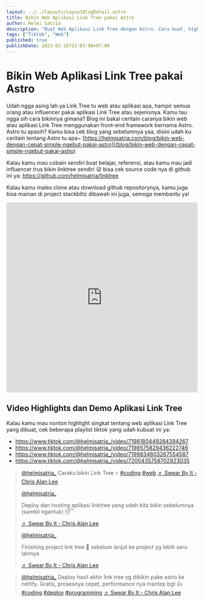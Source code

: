 ```yaml
---
layout: ../../layouts/LayoutBlogDetail.astro
title: Bikin Web Aplikasi Link Tree pakai Astro
author: Helmi Satria
description: "Buat Web Aplikasi Link Tree dengan Astro. Cara buat, highlight video/demo, Github & Stackblitz Projects. Referensi untuk influencer."
tags: ["Tiktok", "Web"]
published: true
publishDate: 2023-02-16T21:03:00+07:00
---
```


# Bikin Web Aplikasi Link Tree pakai Astro

Udah ngga asing lah ya Link Tree tu web atau aplikasi apa, hampir semua orang atau influencer pakai aplikasi Link Tree atau sejenisnya. Kamu tau ngga sih cara bikinnya gimana? Blog ini bakal ceritain caranya bikin web atau aplikasi Link Tree menggunakan front-end framework bernama Astro. Astro tu apasih? Kamu bisa cek blog yang sebelumnya yaa, disini udah ku ceritain tentang Astro tu apa~ [https://helmisatria.com/blog/bikin-web-dengan-cepat-simple-ngebut-pakai-astro](/blog/bikin-web-dengan-cepat-simple-ngebut-pakai-astro)

Kalau kamu mau cobain sendiri buat belajar, referensi, atau kamu mau jadi influencer trus bikin linktree sendiri 😜 bisa cek source code nya di github ini ya: https://github.com/helmisatria/linktree

Kalau kamu males clone atau download github repositorynya, kamu juga bisa mainan di project stackblitz dibawah ini juga, semoga membantu ya!

<iframe src="https://stackblitz.com/github/helmisatria/linktree?embed=1&file=src/pages/index.astro" style="width:100%; height:500px; border:0; border-radius: 4px; overflow:hidden;" sandbox="allow-modals allow-forms allow-popups allow-scripts allow-same-origin"></iframe>


## Video Highlights dan Demo Aplikasi Link Tree

Kalau kamu mau nonton highlight singkat tentang web aplikasi Link Tree yang dibuat, cek beberapa playlist tiktok yang udah kubuat ini ya:

<div class="flex sm:hidden flex-col">
  <ul>
    <li><a href="https://www.tiktok.com/@helmisatria_/video/7198180449284394267">https://www.tiktok.com/@helmisatria_/video/7198180449284394267</a></li>
    <li><a href="https://www.tiktok.com/@helmisatria_/video/7198575829436222746">https://www.tiktok.com/@helmisatria_/video/7198575829436222746</a></li>
    <li><a href="https://www.tiktok.com/@helmisatria_/video/7199834803267554587">https://www.tiktok.com/@helmisatria_/video/7199834803267554587</a></li>
    <li><a href="https://www.tiktok.com/@helmisatria_/video/7200435758702923035">https://www.tiktok.com/@helmisatria_/video/7200435758702923035</a></li>
  </ul>
</div>


<div class="overflow-auto gap-4 min-h-[800px] hidden sm:flex">
  <blockquote class="tiktok-embed" cite="https://www.tiktok.com/@helmisatria_/video/7198180449284394267" data-video-id="7198180449284394267" style="max-width: 605px;min-width: 325px;" > <section> <a target="_blank" title="@helmisatria_" href="https://www.tiktok.com/@helmisatria_?refer=embed">@helmisatria_</a> Caraku bikin Link Tree ⚡ <a title="coding" target="_blank" href="https://www.tiktok.com/tag/coding?refer=embed">#coding</a> <a title="web" target="_blank" href="https://www.tiktok.com/tag/web?refer=embed">#web</a> <a target="_blank" title="♬ Swear By It - Chris Alan Lee" href="https://www.tiktok.com/music/Swear-By-It-6777237779509151746?refer=embed">♬ Swear By It - Chris Alan Lee</a> </section> </blockquote> 

  <blockquote class="tiktok-embed" cite="https://www.tiktok.com/@helmisatria_/video/7198575829436222746" data-video-id="7198575829436222746" style="max-width: 605px;min-width: 325px;" > <section> <a target="_blank" title="@helmisatria_" href="https://www.tiktok.com/@helmisatria_?refer=embed">@helmisatria_</a> <p>Deploy dan hosting aplikasi linktree yang udah kita bikin sebelumnya (sambil ngantuk) 😴</p> <a target="_blank" title="♬ Swear By It - Chris Alan Lee" href="https://www.tiktok.com/music/Swear-By-It-6777237779509151746?refer=embed">♬ Swear By It - Chris Alan Lee</a> </section> </blockquote>
  <blockquote class="tiktok-embed" cite="https://www.tiktok.com/@helmisatria_/video/7199834803267554587" data-video-id="7199834803267554587" style="max-width: 605px;min-width: 325px;" > <section> <a target="_blank" title="@helmisatria_" href="https://www.tiktok.com/@helmisatria_?refer=embed">@helmisatria_</a> <p>Finishing project link tree 🌴 sebelum lanjut ke project yg lebih seru lainnya</p> <a target="_blank" title="♬ Swear By It - Chris Alan Lee" href="https://www.tiktok.com/music/Swear-By-It-6777237779509151746?refer=embed">♬ Swear By It - Chris Alan Lee</a> </section> </blockquote>
  <blockquote class="tiktok-embed" cite="https://www.tiktok.com/@helmisatria_/video/7200435758702923035" data-video-id="7200435758702923035" style="max-width: 605px;min-width: 325px;" > <section> <a target="_blank" title="@helmisatria_" href="https://www.tiktok.com/@helmisatria_?refer=embed">@helmisatria_</a> Deploy hasil akhir link tree yg dibikin pake astro ke netlify. Gratis, prosesnya cepet, performance nya mantep bgt 👍 <a title="coding" target="_blank" href="https://www.tiktok.com/tag/coding?refer=embed">#coding</a> <a title="deploy" target="_blank" href="https://www.tiktok.com/tag/deploy?refer=embed">#deploy</a> <a title="programming" target="_blank" href="https://www.tiktok.com/tag/programming?refer=embed">#programming</a> <a target="_blank" title="♬ Swear By It - Chris Alan Lee" href="https://www.tiktok.com/music/Swear-By-It-6777237779509151746?refer=embed">♬ Swear By It - Chris Alan Lee</a> </section> </blockquote> 
</div>


<script async defer src="https://www.tiktok.com/embed.js"></script>
